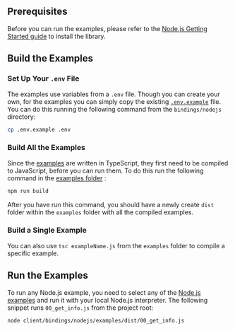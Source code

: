 ## Prerequisites

Before you can run the examples, please refer to the [Node.js Getting Started guide](./../getting_started/nodejs) to install
the library.

## Build the Examples

### Set Up Your `.env` File

The examples use variables from a `.env` file.  Though you can create your own, for the examples you can simply copy the
existing [`.env.example`](https://github.com/iotaledger/iota.rs/blob/develop/bindings/nodejs/.env.example) file. You can
do this running the following command from the `bindings/nodejs` directory:

```bash
cp .env.example .env
```

### Build All the Examples

Since the [examples](https://github.com/iotaledger/iota.rs/tree/develop/bindings/nodejs/examples) are written in
TypeScript, they first need to be compiled to JavaScript, before you can run them. To do this run the following command
in the [examples folder](https://github.com/iotaledger/iota.rs/tree/develop/bindings/nodejs/examples) :

```bash
npm run build
```

After you have run this command, you should have a newly create `dist` folder within the `examples` folder with all the
compiled examples.

### Build a Single Example

You can also use `tsc exampleName.js` from the `examples` folder to compile a specific example.

## Run the Examples

To run any Node.js example, you need to select any of the
[Node.js examples](https://github.com/iotaledger/iota.rs/tree/dev/bindings/nodejs/examples) and run it with your local
Node.js interpreter. The following snippet runs `00_get_info.js` from the project root:

```bash
node client/bindings/nodejs/examples/dist/00_get_info.js
```

